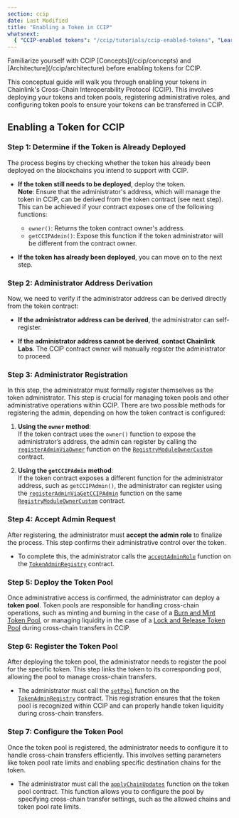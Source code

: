 ```yaml
---
section: ccip
date: Last Modified
title: "Enabling a Token in CCIP"
whatsnext:
  { "CCIP-enabled tokens": "/ccip/tutorials/ccip-enabled-tokens", "Learn CCIP best practices": "/ccip/best-practices" }
---
```



<Aside type="note" title="Prerequisites">
  Familiarize yourself with CCIP [Concepts](/ccip/concepts) and [Architecture](/ccip/architecture) before enabling
  tokens for CCIP.
</Aside>

This conceptual guide will walk you through enabling your tokens in Chainlink's Cross-Chain Interoperability Protocol (CCIP). This involves deploying your tokens and token pools, registering administrative roles, and configuring token pools to ensure your tokens can be transferred in CCIP.

<ClickToZoom
  src="/images/ccip/CCIP_enabled_tokens_flowchart.jpg"
  alt=" Process for enabling a token in CCIP"
  style="display: block; margin: 0 auto; max-width: 100%; height: auto;"
/>

## Enabling a Token for CCIP

### Step 1: Determine if the Token is Already Deployed

The process begins by checking whether the token has already been deployed on the blockchains you intend to support with CCIP.

- **If the token still needs to be deployed**, deploy the token.  
  **Note**: Ensure that the administrator's address, which will manage the token in CCIP, can be derived from the token contract (see next step). This can be achieved if your contract exposes one of the following functions:

  - `owner()`: Returns the token contract owner's address.
  - `getCCIPAdmin()`: Expose this function if the token administrator will be different from the contract owner.

- **If the token has already been deployed**, you can move on to the next step.

### Step 2: Administrator Address Derivation

Now, we need to verify if the administrator address can be derived directly from the token contract:

- **If the administrator address can be derived**, the administrator can self-register.

- **If the administrator address cannot be derived**, **contact Chainlink Labs**. The CCIP contract owner will manually register the administrator to proceed.

### Step 3: Administrator Registration

In this step, the administrator must formally register themselves as the token administrator. This step is crucial for managing token pools and other administrative operations within CCIP. There are two possible methods for registering the admin, depending on how the token contract is configured:

1. **Using the `owner` method**:  
   If the token contract uses the `owner()` function to expose the administrator’s address, the admin can register by calling the [`registerAdminViaOwner`](/ccip/api-reference/registry-module-owner-custom#registeradminviaowner) function on the [`RegistryModuleOwnerCustom`](/ccip/api-reference/registry-module-owner-custom) contract.

1. **Using the `getCCIPAdmin` method**:  
   If the token contract exposes a different function for the administrator address, such as `getCCIPAdmin()`, the administrator can register using the [`registerAdminViaGetCCIPAdmin`](/ccip/api-reference/registry-module-owner-custom#registeradminviagetccipadmin) function on the same [`RegistryModuleOwnerCustom`](/ccip/api-reference/registry-module-owner-custom) contract.

### Step 4: Accept Admin Request

After registering, the administrator must **accept the admin role** to finalize the process. This step confirms their administrative control over the token.

- To complete this, the administrator calls the [`acceptAdminRole`](/ccip/api-reference/token-admin-registry#acceptadminrole) function on the [`TokenAdminRegistry`](/ccip/api-reference/token-admin-registry) contract.

### Step 5: Deploy the Token Pool

Once administrative access is confirmed, the administrator can deploy a **token pool**. Token pools are responsible for handling cross-chain operations, such as minting and burning in the case of a [Burn and Mint Token Pool](/ccip/api-reference/burn-mint-token-pool), or managing liquidity in the case of a [Lock and Release Token Pool](/ccip/api-reference/lock-release-token-pool) during cross-chain transfers in CCIP.

### Step 6: Register the Token Pool

After deploying the token pool, the administrator needs to register the pool for the specific token. This step links the token to its corresponding pool, allowing the pool to manage cross-chain transfers.

- The administrator must call the [`setPool`](/ccip/api-reference/token-admin-registry#setpool) function on the [`TokenAdminRegistry`](/ccip/api-reference/token-admin-registry) contract. This registration ensures that the token pool is recognized within CCIP and can properly handle token liquidity during cross-chain transfers.

### Step 7: Configure the Token Pool

Once the token pool is registered, the administrator needs to configure it to handle cross-chain transfers efficiently. This involves setting parameters like token pool rate limits and enabling specific destination chains for the token.

- The administrator must call the [`applyChainUpdates`](/ccip/api-reference/token-pool#applychainupdates) function on the token pool contract. This function allows you to configure the pool by specifying cross-chain transfer settings, such as the allowed chains and token pool rate limits.

